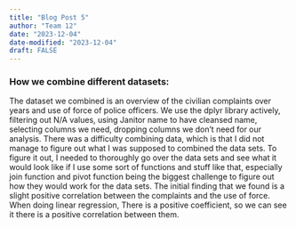 ```yaml
---
title: "Blog Post 5"
author: "Team 12"
date: "2023-12-04"
date-modified: "2023-12-04"
draft: FALSE
---
```



### How we combine different datasets:

The dataset we combined is an overview of the civilian complaints over years and use of force of police officers. We use the dplyr library actively, filtering out N/A values, using Janitor name to have cleansed name, selecting columns we need, dropping columns we don’t need for our analysis. There was a difficulty combining data, which is that I did not manage to figure out  what I was supposed to combined the data sets. To figure it out, I needed to thoroughly go over the data sets and see what it would look like if I use some sort of functions and stuff like that, especially join function and pivot function being the biggest challenge to figure out how they would work for the data sets. The initial finding that we found is a slight positive correlation between the complaints and the use of force. When doing linear regression, There is a positive coefficient, so we can see it there is a positive correlation between them.

